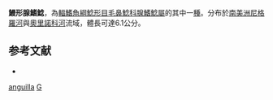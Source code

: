 {{Speciesbox
| taxon = Glanapteryx anguilla
| status = NE
| status_system = IUCN3.1
| binomial_authority = [[Myers|Myers]], 1927
| synonyms = 
}}

'''鰻形腺鰭鯰'''，為[[輻鰭魚綱|輻鰭魚綱]][[鯰形目|鯰形目]][[毛鼻鯰科|毛鼻鯰科]][[腺鰭鯰屬|腺鰭鯰屬]]的其中一[[種|種]]。分布於[[南美洲|南美洲]][[尼格羅河|尼格羅河]]與[[奧里諾科河|奧里諾科河]]流域，體長可達6.1公分。

== 参考文献 ==
*{{FishBase_species|genus=Glanapteryx|species=anguilla|year=2011|month=12}}

{{鯰形目小作品}}

{{taxonbar}}
[[Category:腺鰭鯰屬|anguilla]]
[[Category:1927年描述的魚類|G]]